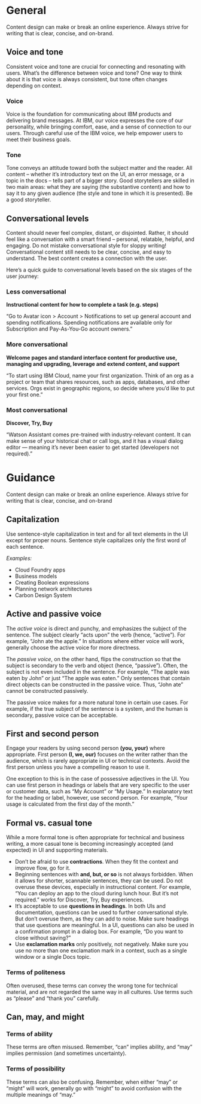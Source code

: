 
<Meta title="Guidelines/Content" />

# General

Content design can make or break an online experience. Always strive for writing that is clear, concise, and on-brand.

## Voice and tone

Consistent voice and tone are crucial for connecting and resonating with users. What’s the difference between voice and tone? One way to think about it is that voice is always consistent, but tone often changes depending on context.

### Voice

Voice is the foundation for communicating about IBM products and delivering brand messages. At IBM, our voice expresses the core of our personality, while bringing comfort, ease, and a sense of connection to our users. Through careful use of the IBM voice, we help empower users to meet their business goals.

### Tone

Tone conveys an attitude toward both the subject matter and the reader. All content – whether it’s introductory text on the UI, an error message, or a topic in the docs – tells part of a bigger story. Good storytellers are skilled in two main areas: what they are saying (the substantive content) and how to say it to any given audience (the style and tone in which it is presented). Be a good storyteller.

## Conversational levels

Content should never feel complex, distant, or disjointed. Rather, it should feel like a conversation with a smart friend – personal, relatable, helpful, and engaging. Do not mistake conversational style for sloppy writing! Conversational content still needs to be clear, concise, and easy to understand. The best content creates a connection with the user.

Here’s a quick guide to conversational levels based on the six stages of the user journey:

### Less conversational

**Instructional content for how to complete a task (e.g. steps)**

“Go to Avatar icon > Account > Notifications to set up general account and spending notifications. Spending notifications are available only for Subscription and Pay-As-You-Go account owners.”

### More conversational

**Welcome pages and standard interface content for productive use, managing and upgrading, leverage and extend content, and support**

“To start using IBM Cloud, name your first organization. Think of an org as a project or team that shares resources, such as apps, databases, and other services. Orgs exist in geographic regions, so decide where you’d like to put your first one.”

### Most conversational

**Discover, Try, Buy**

“Watson Assistant comes pre-trained with industry-relevant content. It can make sense of your historical chat or call logs, and it has a visual dialog editor — meaning it’s never been easier to get started (developers not required).”

# Guidance

Content design can make or break an online experience. Always strive for writing that is clear, concise, and on-brand

## Capitalization

Use sentence-style capitalization in text and for all text elements in the UI except for proper nouns. Sentence style capitalizes only the first word of each sentence.

_Examples:_

- Cloud Foundry apps
- Business models
- Creating Boolean expressions
- Planning network architectures
- Carbon Design System

## Active and passive voice

The _active voice_ is direct and punchy, and emphasizes the subject of the sentence. The subject clearly “acts upon” the verb (hence, “active”). For example, “John ate the apple.” In situations where either voice will work, generally choose the active voice for more directness.

<CorrectIncorrectCards
  correctText="Next, the admin configures access privileges."
  correctCaption="Do use active voice when appropriate."
  incorrectText="Next, access privileges are configured by the admin."
  incorrectCaption="Don’t use passive voice when active voice will suffice."
/>

The _passive voice_, on the other hand, flips the construction so that the subject is secondary to the verb and object (hence, “passive”). Often, the subject is not even included in the sentence. For example, “The apple was eaten by John” or just “The apple was eaten.” Only sentences that contain direct objects can be constructed in the passive voice. Thus, “John ate” cannot be constructed passively.

The passive voice makes for a more natural tone in certain use cases. For example, if the true subject of the sentence is a system, and the human is secondary, passive voice can be acceptable.

<CorrectIncorrectCards
  correctText="The database needs to be rebooted."
  correctCaption="Do use passive voice when appropriate."
  incorrectText="Someone needs to reboot the database."
  incorrectCaption="Don’t use active voice when passive voice is more appropriate."
/>

## First and second person

Engage your readers by using second person **(you, your)** where appropriate. First person **(I, we, our)** focuses on the writer rather than the audience, which is rarely appropriate in UI or technical contexts. Avoid the first person unless you have a compelling reason to use it.

One exception to this is in the case of possessive adjectives in the UI. You can use first person in headings or labels that are very specific to the user or customer data, such as “My Account” or “My Usage.” In explanatory text for the heading or label, however, use second person. For example, “Your usage is calculated from the first day of the month.”

## Formal vs. casual tone

While a more formal tone is often appropriate for technical and business writing, a more casual tone is becoming increasingly accepted (and expected) in UI and supporting materials.

- Don’t be afraid to use **contractions**. When they fit the context and improve flow, go for it.
- Beginning sentences with **and, but, or so** is not always forbidden. When it allows for shorter, scannable sentences, they can be used. Do not overuse these devices, especially in instructional content. For example, “You can deploy an app to the cloud during lunch hour. But it’s not required.” works for Discover, Try, Buy experiences.
- It’s acceptable to use **questions in headings**. In both UIs and documentation, questions can be used to further conversational style. But don’t overuse them, as they can add to noise. Make sure headings that use questions are meaningful. In a UI, questions can also be used in a confirmation prompt in a dialog box. For example, “Do you want to close without saving?”
- Use **exclamation marks** only positively, not negatively. Make sure you use no more than one exclamation mark in a context, such as a single window or a single Docs topic.

<CorrectIncorrectCards
  correctText="Your IBM Cloud account is ready!"
  correctCaption="Do use exclamation points for positive messages."
  incorrectText="You have reached your usage limit!!"
  incorrectCaption="Don’t use exclamation points for negative messages"
/>

### Terms of politeness

Often overused, these terms can convey the wrong tone for technical material, and are not regarded the same way in all cultures. Use terms such as “please” and “thank you” carefully.

<CorrectIncorrectCards
  correctText="Indexing might take a few minutes. Please wait."
  correctCaption="Do Use terms of politeness in a UI only when the user is being inconvenienced."
  incorrectText="Please create a subscription account to get full access to the catalog."
  incorrectCaption="Don’t Use terms of politeness superfluously."
/>

## Can, may, and might

### Terms of ability

These terms are often misused. Remember, “can” implies ability, and “may” implies permission (and sometimes uncertainty).

<CorrectIncorrectCards
  correctText="You can use the command line interface to update your app."
  correctCaption="Do use ‘can’ to express ability."
  incorrectText="You may use the command line interface to update your app."
  incorrectCaption="Don’t use ‘may’ when you mean ‘can.’"
/>

### Terms of possibility

These terms can also be confusing. Remember, when either “may” or “might” will work, generally go with “might” to avoid confusion with the multiple meanings of “may.”

<CorrectIncorrectCards
  correctText="You might need more advanced features when integrating with another app."
  correctCaption="Do use ‘might’ to clarify possibility."
  incorrectText="You may need more advanced features when integrating with another app."
  incorrectCaption="Don’t use ‘may’ when ‘might’ will work."
/>
